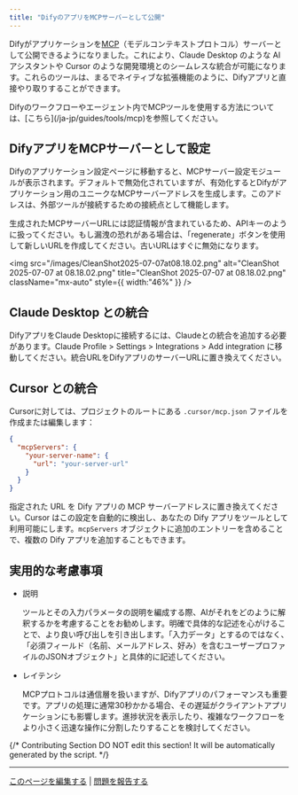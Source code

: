 ```yaml
---
title: "DifyのアプリをMCPサーバーとして公開"
---
```


Difyがアプリケーションを[MCP](https://modelcontextprotocol.io/introduction)（モデルコンテキストプロトコル）サーバーとして公開できるようになりました。これにより、Claude Desktop のような AI アシスタントや Cursor のような開発環境とのシームレスな統合が可能になります。これらのツールは、まるでネイティブな拡張機能のように、Difyアプリと直接やり取りすることができます。

<Note>
  Difyのワークフローやエージェント内でMCPツールを使用する方法については、[こちら](/ja-jp/guides/tools/mcp)を参照してください。
</Note>

## DifyアプリをMCPサーバーとして設定

Difyのアプリケーション設定ページに移動すると、MCPサーバー設定モジュールが表示されます。デフォルトで無効化されていますが、有効化するとDifyがアプリケーション用のユニークなMCPサーバーアドレスを生成します。このアドレスは、外部ツールが接続するための接続点として機能します。

<Danger>
  生成されたMCPサーバーURLには認証情報が含まれているため、APIキーのように扱ってください。もし漏洩の恐れがある場合は、「regenerate」ボタンを使用して新しいURLを作成してください。古いURLはすぐに無効になります。
</Danger>

<img
  src="/images/CleanShot2025-07-07at08.18.02.png"
  alt="CleanShot 2025-07-07 at 08.18.02.png"
  title="CleanShot 2025-07-07 at 08.18.02.png"
  className="mx-auto"
  style={{ width:"46%" }}
/>

## Claude Desktop との統合

DifyアプリをClaude Desktopに接続するには、Claudeとの統合を追加する必要があります。Claude Profile > Settings > Integrations > Add integration に移動してください。統合URLをDifyアプリのサーバーURLに置き換えてください。

## Cursor との統合

Cursorに対しては、プロジェクトのルートにある `.cursor/mcp.json` ファイルを作成または編集します：

```json
{
  "mcpServers": {
    "your-server-name": {
      "url": "your-server-url"
    }
  }
}
```

指定された URL を Dify アプリの MCP サーバーアドレスに置き換えてください。Cursor はこの設定を自動的に検出し、あなたの Dify アプリをツールとして利用可能にします。`mcpServers` オブジェクトに追加のエントリーを含めることで、複数の Dify アプリを追加することもできます。

## 実用的な考慮事項

- 説明

  ツールとその入力パラメータの説明を編成する際、AIがそれをどのように解釈するかを考慮することをお勧めします。明確で具体的な記述を心がけることで、より良い呼び出しを引き出します。「入力データ」とするのではなく、「必須フィールド（名前、メールアドレス、好み）を含むユーザープロファイルのJSONオブジェクト」と具体的に記述してください。

- レイテンシ

  MCPプロトコルは通信層を扱いますが、Difyアプリのパフォーマンスも重要です。アプリの処理に通常30秒かかる場合、その遅延がクライアントアプリケーションにも影響します。進捗状況を表示したり、複雑なワークフローをより小さく迅速な操作に分割したりすることを検討してください。

{/*
Contributing Section
DO NOT edit this section!
It will be automatically generated by the script.
*/}

---

[このページを編集する](https://github.com/langgenius/dify-docs/edit/main/ja-jp/guides/application-publishing/publish-mcp.mdx) | [問題を報告する](https://github.com/langgenius/dify-docs/issues/new?template=docs.yml)

